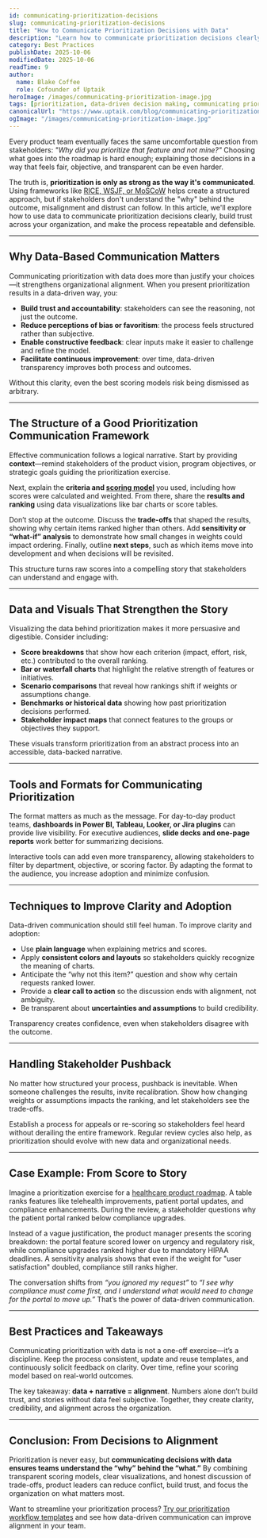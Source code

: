 ```yaml
---
id: communicating-prioritization-decisions
slug: communicating-prioritization-decisions
title: "How to Communicate Prioritization Decisions with Data"
description: "Learn how to communicate prioritization decisions clearly with data-driven frameworks, visualizations, and best practices to build trust, reduce bias, and align stakeholders."
category: Best Practices
publishDate: 2025-10-06
modifiedDate: 2025-10-06
readTime: 9
author:
  name: Blake Coffee
  role: Cofounder of Uptaik
heroImage: /images/communicating-prioritization-image.jpg
tags: [prioritization, data-driven decision making, communicating prioritization, product management, feature prioritization, stakeholder alignment, scoring models, prioritization frameworks]
canonicalUrl: "https://www.uptaik.com/blog/communicating-prioritization-decisions"
ogImage: "/images/communicating-prioritization-image.jpg"
---
```


Every product team eventually faces the same uncomfortable question from stakeholders: *"Why did you prioritize that feature and not mine?"* Choosing what goes into the roadmap is hard enough; explaining those decisions in a way that feels fair, objective, and transparent can be even harder.  

The truth is, **prioritization is only as strong as the way it's communicated**. Using frameworks like [RICE, WSJF, or MoSCoW](/blog/prioritization-frameworks) helps create a structured approach, but if stakeholders don't understand the "why" behind the outcome, misalignment and distrust can follow. In this article, we'll explore how to use data to communicate prioritization decisions clearly, build trust across your organization, and make the process repeatable and defensible.  

---

## Why Data-Based Communication Matters

Communicating prioritization with data does more than justify your choices—it strengthens organizational alignment. When you present prioritization results in a data-driven way, you:  

- **Build trust and accountability**: stakeholders can see the reasoning, not just the outcome.  
- **Reduce perceptions of bias or favoritism**: the process feels structured rather than subjective.  
- **Enable constructive feedback**: clear inputs make it easier to challenge and refine the model.  
- **Facilitate continuous improvement**: over time, data-driven transparency improves both process and outcomes.  

Without this clarity, even the best scoring models risk being dismissed as arbitrary.  

---

## The Structure of a Good Prioritization Communication Framework

Effective communication follows a logical narrative. Start by providing **context**—remind stakeholders of the product vision, program objectives, or strategic goals guiding the prioritization exercise.  

Next, explain the **criteria and [scoring model](/blog/prioritization-frameworks)** you used, including how scores were calculated and weighted. From there, share the **results and ranking** using data visualizations like bar charts or score tables.  

Don’t stop at the outcome. Discuss the **trade-offs** that shaped the results, showing why certain items ranked higher than others. Add **sensitivity or “what-if” analysis** to demonstrate how small changes in weights could impact ordering. Finally, outline **next steps**, such as which items move into development and when decisions will be revisited.  

This structure turns raw scores into a compelling story that stakeholders can understand and engage with.  

---

## Data and Visuals That Strengthen the Story

Visualizing the data behind prioritization makes it more persuasive and digestible. Consider including:  

- **Score breakdowns** that show how each criterion (impact, effort, risk, etc.) contributed to the overall ranking.  
- **Bar or waterfall charts** that highlight the relative strength of features or initiatives.  
- **Scenario comparisons** that reveal how rankings shift if weights or assumptions change.  
- **Benchmarks or historical data** showing how past prioritization decisions performed.  
- **Stakeholder impact maps** that connect features to the groups or objectives they support.  

These visuals transform prioritization from an abstract process into an accessible, data-backed narrative.  

---

## Tools and Formats for Communicating Prioritization

The format matters as much as the message. For day-to-day product teams, **dashboards in Power BI, Tableau, Looker, or Jira plugins** can provide live visibility. For executive audiences, **slide decks and one-page reports** work better for summarizing decisions.  

Interactive tools can add even more transparency, allowing stakeholders to filter by department, objective, or scoring factor. By adapting the format to the audience, you increase adoption and minimize confusion.  

---

## Techniques to Improve Clarity and Adoption

Data-driven communication should still feel human. To improve clarity and adoption:  

- Use **plain language** when explaining metrics and scores.  
- Apply **consistent colors and layouts** so stakeholders quickly recognize the meaning of charts.  
- Anticipate the “why not this item?” question and show why certain requests ranked lower.  
- Provide a **clear call to action** so the discussion ends with alignment, not ambiguity.  
- Be transparent about **uncertainties and assumptions** to build credibility.  

Transparency creates confidence, even when stakeholders disagree with the outcome.  

---

## Handling Stakeholder Pushback

No matter how structured your process, pushback is inevitable. When someone challenges the results, invite recalibration. Show how changing weights or assumptions impacts the ranking, and let stakeholders see the trade-offs.  

Establish a process for appeals or re-scoring so stakeholders feel heard without derailing the entire framework. Regular review cycles also help, as prioritization should evolve with new data and organizational needs.  

---

## Case Example: From Score to Story

Imagine a prioritization exercise for a [healthcare product roadmap](/blog/healthcare-intake-workflows). A table ranks features like telehealth improvements, patient portal updates, and compliance enhancements. During the review, a stakeholder questions why the patient portal ranked below compliance upgrades.  

Instead of a vague justification, the product manager presents the scoring breakdown: the portal feature scored lower on urgency and regulatory risk, while compliance upgrades ranked higher due to mandatory HIPAA deadlines. A sensitivity analysis shows that even if the weight for "user satisfaction" doubled, compliance still ranks higher.  

The conversation shifts from *“you ignored my request”* to *“I see why compliance must come first, and I understand what would need to change for the portal to move up.”* That’s the power of data-driven communication.  

---

## Best Practices and Takeaways

Communicating prioritization with data is not a one-off exercise—it’s a discipline. Keep the process consistent, update and reuse templates, and continuously solicit feedback on clarity. Over time, refine your scoring model based on real-world outcomes.  

The key takeaway: **data + narrative = alignment**. Numbers alone don’t build trust, and stories without data feel subjective. Together, they create clarity, credibility, and alignment across the organization.  

---

## Conclusion: From Decisions to Alignment

Prioritization is never easy, but **communicating decisions with data ensures teams understand the “why” behind the “what.”** By combining transparent scoring models, clear visualizations, and honest discussion of trade-offs, product leaders can reduce conflict, build trust, and focus the organization on what matters most.  

Want to streamline your prioritization process? [Try our prioritization workflow templates](https://yourdomain.com/contact) and see how data-driven communication can improve alignment in your team.  
